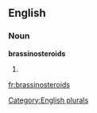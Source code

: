 
==English==

===Noun===
'''brassinosteroids'''

# {{plural of|[[brassinosteroid]]}}

[[Category:English plurals]]

[[fr:brassinosteroids]]